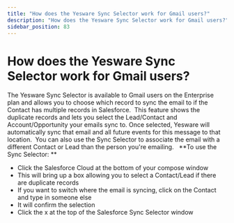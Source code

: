 ```yaml
---
title: "How does the Yesware Sync Selector work for Gmail users?"
description: "How does the Yesware Sync Selector work for Gmail users?"
sidebar_position: 83
---
```


# How does the Yesware Sync Selector work for Gmail users?

The Yesware Sync Selector is available to Gmail users on the Enterprise plan and allows you to choose which record to sync the email to if the Contact has multiple records in Salesforce. 
This feature shows the duplicate records and lets you select the Lead/Contact and Account/Opportunity your emails sync to. Once selected, Yesware will automatically sync that email and all future events for this message to that location. 
You can also use the Sync Selector to associate the email with a different Contact or Lead than the person you're emailing.  
**To use the Sync Selector: **
- Click the Salesforce Cloud at the bottom of your compose window
- This will bring up a box allowing you to select a Contact/Lead if there are duplicate records
- If you want to switch where the email is syncing, click on the Contact and type in someone else
- It will confirm the selection
- Click the x at the top of the Salesforce Sync Selector window